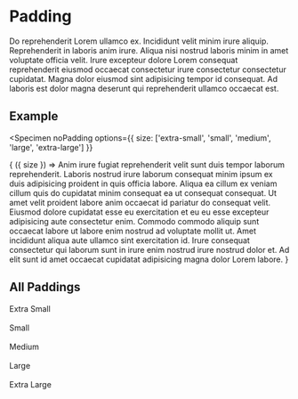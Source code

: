 
# Padding

Do reprehenderit Lorem ullamco ex. Incididunt velit minim irure aliquip. Reprehenderit in laboris anim irure. Aliqua nisi nostrud laboris minim in amet voluptate officia velit. Irure excepteur dolore Lorem consequat reprehenderit eiusmod occaecat consectetur irure consectetur consectetur cupidatat. Magna dolor eiusmod sint adipisicing tempor id consequat. Ad laboris est dolor magna deserunt qui reprehenderit ullamco occaecat est.

## Example

<Specimen
  noPadding
  options={{
    size: ['extra-small', 'small', 'medium', 'large', 'extra-large']
  }}
>
  {
    ({ size }) =>
      <Padding size={size}>
        Anim irure fugiat reprehenderit velit sunt duis tempor laborum reprehenderit. Laboris nostrud irure laborum consequat minim ipsum ex duis adipisicing proident in quis officia labore. Aliqua ea cillum ex veniam cillum quis do cupidatat minim consequat ea ut consequat consequat. Ut amet velit proident labore anim occaecat id pariatur do consequat velit. Eiusmod dolore cupidatat esse eu exercitation et eu eu esse excepteur adipisicing aute consectetur enim. Commodo commodo aliquip sunt occaecat labore ut labore enim nostrud ad voluptate mollit ut. Amet incididunt aliqua aute ullamco sint exercitation id. Irure consequat consectetur qui laborum sunt in irure enim nostrud irure nostrud dolor et. Ad elit sunt id amet occaecat cupidatat adipisicing magna dolor Lorem labore.
      </Padding>
  }
</Specimen>

## All Paddings

<Specimen>
  <Padding size="extra-small" style={{ border: 'red 1px solid' }}>
    <div style={{ backgroundColor: 'red', padding: '2em', textAlign: 'center' }}>Extra Small</div>
  </Padding>
  <br />
  <Padding size="small" style={{ border: 'orange 1px solid' }}>
    <div style={{ backgroundColor: 'orange', padding: '2em', textAlign: 'center' }}>Small</div>
  </Padding>
  <br />
  <Padding size="medium" style={{ border: 'yellow 1px solid' }}>
    <div style={{ backgroundColor: 'yellow', padding: '2em', textAlign: 'center' }}>Medium</div>
  </Padding>
  <br />
  <Padding size="large" style={{ border: 'green 1px solid' }}>
    <div style={{ backgroundColor: 'green', padding: '2em', textAlign: 'center' }}>Large</div>
  </Padding>
  <br />
  <Padding size="extra-large" style={{ border: 'blue 1px solid' }}>
    <div style={{ backgroundColor: 'blue', padding: '2em', textAlign: 'center' }}>Extra Large</div>
  </Padding>
</Specimen>
